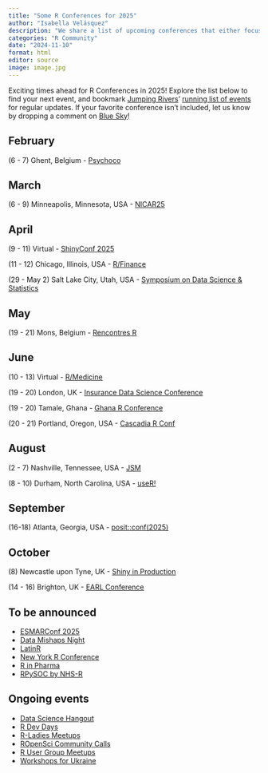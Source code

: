 ```yaml
---
title: "Some R Conferences for 2025"
author: "Isabella Velásquez"
description: "We share a list of upcoming conferences that either focus on the R programming language or showcase its use in the field."
categories: "R Community"
date: "2024-11-10"
format: html
editor: source
image: image.jpg
---
```


Exciting times ahead for R Conferences in 2025! Explore the list below to find your next event, and bookmark [Jumping Rivers](https://jumpingrivers.com)' [running list of events](https://jumpingrivers.github.io/meetingsR/) for regular updates. If your favorite conference isn’t included, let us know by dropping a comment on [Blue Sky](https://bsky.app/profile/rworks.bsky.social)!

## February

(6 - 7) Ghent, Belgium - [Psychoco](https://www.psychoco.org/)

## March

(6 - 9) Minneapolis, Minnesota, USA - [NICAR25](https://www.ire.org/)

## April

(9 - 11) Virtual - [ShinyConf 2025](https://www.shinyconf.com/)

(11 - 12) Chicago, Illinois, USA - [R/Finance](https://www.rinfinance.com/)

(29 - May 2) Salt Lake City, Utah, USA - [Symposium on Data Science & Statistics](https://www.amstat.org/meetings/symposium-on-data-science-amp-statistics)

## May

(19 - 21) Mons, Belgium - [Rencontres R](https://rr2025.sciencesconf.org/)

## June

(10 - 13) Virtual - [R/Medicine](https://rconsortium.github.io/RMedicine_website/)

(19 - 20) London, UK - [Insurance Data Science Conference](https://insurancedatascience.org/)

(19 - 20) Tamale, Ghana - [Ghana R Conference](https://ghana-rusers.org)

(20 - 21) Portland, Oregon, USA - [Cascadia R Conf](https://cascadiarconf.com/)

## August

(2 - 7) Nashville, Tennessee, USA - [JSM](https://ww2.amstat.org/meetings/jsm/2025/index.cfm)

(8 - 10) Durham, North Carolina, USA - [useR!](https://www.r-project.org/conferences/#user-international-r-user-conference)

## September

(16-18) Atlanta, Georgia, USA - [posit::conf(2025)](https://posit.co/conference/)

## October

\(8\) Newcastle upon Tyne, UK - [Shiny in Production](https://www.eventbrite.co.uk/e/shiny-in-production-2025-registration-1035155587227)

(14 - 16) Brighton, UK - [EARL Conference](https://earl-conference.com/)

## To be announced

- [ESMARConf 2025](https://esmarconf.org/)
- [Data Mishaps Night](https://datamishapsnight.com/)
- [LatinR](https://latinr.org/)
- [New York R Conference](https://rstats.ai/nyr)
- [R in Pharma](https://rinpharma.com/)
- [RPySOC by NHS-R](https://nhsrcommunity.com/)

## Ongoing events

* [Data Science Hangout](https://posit.co/data-science-hangout/)
* [R Dev Days](https://contributor.r-project.org/events/r-dev-days/) 
* [R-Ladies Meetups](https://www.meetup.com/pro/rladies/)
* [ROpenSci Community Calls](https://ropensci.org/commcalls/)
* [R User Group Meetups](https://www.meetup.com/pro/r-user-groups/)
* [Workshops for Ukraine](https://sites.google.com/view/dariia-mykhailyshyna/main/r-workshops-for-ukraine)